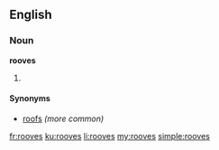 ==English==

===Noun===
'''rooves'''

# {{plural of|roof}}

====Synonyms====
* [[roofs]] ''(more common)''

[[fr:rooves]]
[[ku:rooves]]
[[li:rooves]]
[[my:rooves]]
[[simple:rooves]]